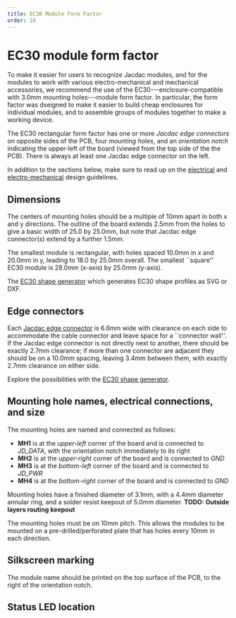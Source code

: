 ```yaml
---
title: EC30 Module Form Factor
order: 10
---
```


# EC30 module form factor 

To make it easier for users to recognize Jacdac modules, and for the modules to work with various electro-mechanical 
and mechanical accessories, we recommend the use of the EC30---enclosure-compatible with 3.0mm mounting holes---module form factor.
In particular, the form factor was dseigned to make it easier to 
build cheap enclosures for individual modules, and to assemble groups of modules together to make a working device. 

The EC30 rectangular form factor has one or more *Jacdac edge connectors* on opposite sides of the PCB, four *mounting
holes*, and an *orientation notch* indicating the upper-left of the board (viewed from the top side of the the PCB). There is always at least
one Jacdac edge connector on the left.

In addition to the sections below, make sure to read up on the [electrical](../electrical) and [electro-mechanical](../electro-mechanical) design guidelines.

## Dimensions

The centers of mounting holes should be a multiple of 10mm apart in both x and y directions. The outline of the board extends 2.5mm from the holes to give a basic width of 25.0 by 25.0mm, but note that Jacdac edge connector(s) extend by a further 1.5mm. 

The smallest module is rectangular,  with holes spaced 10.0mm in x and 20.0mm in y, leading to 18.0 by 25.0mm overall. The smallest ``square'' EC30 module is 28.0mm (x-axis) by 25.0mm (y-axis). 
<!--The difference is due to the fact that the two edge connectors, oriented parallel to the x-axis, protrude 1.5mm from each side of the board.-->
The [EC30 shape generator](/tools/ec30) which generates EC30 shape profiles as SVG or DXF.

## Edge connectors

Each [Jacdac edge connector](../electro-mechanical#pcb-edge-connector) is 6.6mm wide with clearance on each side to accommodate the cable connector and leave space for a ``connector wall''. If the Jacdac edge connector is not directly next to another, there should be exactly 2.7mm clearance; if more than one connector are adjacent they should be on a 10.0mm spacing, leaving 3.4mm between them, with exactly 2.7mm clearance on either side. 

Explore the possibilities with the [EC30 shape generator](/tools/ec30).

## Mounting hole names, electrical connections, and size

The mounting holes are named and connected as follows:
- **MH1** is at the *upper-left* corner of the board and is connected to *JD_DATA*, with the orientation notch immediately to its right
- **MH2** is at the *upper-right* corner of the board and is connected to *GND*
- **MH3** is at the *bottom-left* corner of the board and is connected to *JD_PWR*
- **MH4** is at the *bottom-right* corner of the board and is connected to *GND*

Mounting holes have a finished diameter of 3.1mm, with a 4.4mm diameter annular ring, and a solder resist keepout of 5.0mm diameter.  **TODO: Outside layers routing keepout**

The mounting holes must be on 10mm pitch. This allows the modules to be mounted on a pre-drilled/perforated plate that has holes every 10mm in each direction.

## Silkscreen marking

The module name should be printed on the top surface of the PCB, to the right of the orientation notch.

## Status LED location

